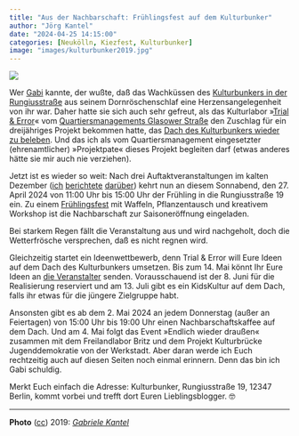 ```yaml
---
title: "Aus der Nachbarschaft: Frühlingsfest auf dem Kulturbunker"
author: "Jörg Kantel"
date: "2024-04-25 14:15:00"
categories: [Neukölln, Kiezfest, Kulturbunker]
image: "images/kulturbunker2019.jpg"
---
```


[![](images/kulturbunker2019-b.jpg)](https://www.flickr.com/photos/schockwellenreiter/47040431434/)

Wer [Gabi](https://kantel.github.io/posts/2024041901_rip_gabi/) kannte, der wußte, daß das Wachküssen des [Kulturbunkers in der Rungiusstraße](https://kantel.github.io/posts/2023100601_kulturbunker/) aus seinem Dornröschenschlaf eine Herzensangelegenheit von ihr war. Daher hatte sie sich auch sehr gefreut, als das Kulturlabor »[Trial & Error](https://www.trial-error.org/)« vom [Quartiersmanagements Glasower Straße](https://qm-glasower-strasse.de/) den Zuschlag für ein dreijähriges Projekt bekommen hatte, das [Dach des Kulturbunkers wieder zu beleben](https://www.trial-error.org/projekte-1/kulturbunker/). Und das ich als vom Quartiersmanagement eingesetzter (ehrenamtlicher) »Projektpate« dieses Projekt begleiten darf (etwas anderes hätte sie mir auch nie verziehen).

Jetzt ist es wieder so weit: Nach drei Auftaktveranstaltungen im kalten Dezember ([ich](https://kantel.github.io/posts/2023120602_wunderstunde_1/) [berichtete](https://kantel.github.io/posts/2023121302_wunderstunde_2/) [darüber](https://kantel.github.io/posts/2023122003_wunderstunde_3/)) kehrt nun an diesem Sonnabend, den 27. April 2024 von 11:00 Uhr bis 15:00 Uhr der Frühling in die Rungiusstraße 19 ein. Zu einem [Frühlingsfest](https://www.trial-error.org/projekte-1/kulturbunker/) mit Waffeln, Pflanzentausch und kreativem Workshop ist die Nachbarschaft zur Saisoneröffnung eingeladen.

Bei starkem Regen fällt die Veranstaltung aus und wird nachgeholt, doch die Wetterfrösche versprechen, daß es nicht regnen wird.

Gleichzeitig startet ein Ideenwettbewerb, denn Trial & Error will Eure Ideen auf dem Dach des Kulturbunkers umsetzen. Bis zum 14. Mai könnt Ihr Eure Ideen an [die Veranstalter](mailto:kulturbunker@trial-error.org) senden. Vorausschauend ist der 8. Juni für die Realisierung reserviert und am 13. Juli gibt es ein KidsKultur auf dem Dach, falls ihr etwas für die jüngere Zielgruppe habt.

Ansonsten gibt es ab dem 2. Mai 2024 an jedem Donnerstag (außer an Feiertagen) von 15:00 Uhr bis 19:00 Uhr einen Nachbarschaftskaffee auf dem Dach. Und am 4. Mai folgt das Event »Endlich wieder draußen« zusammen mit dem Freilandlabor Britz und dem Projekt Kulturbrücke Jugenddemokratie von der Werkstadt. Aber daran werde ich Euch rechtzeitig auch auf diesen Seiten noch einmal erinnern. Denn das bin ich Gabi schuldig.

Merkt Euch einfach die Adresse: Kulturbunker, Rungiusstraße 19, 12347 Berlin, kommt vorbei und trefft dort Euren Lieblingsblogger.&nbsp;🤓

---

**Photo** ([cc](http://creativecommons.org/licenses/by-nc-nd/2.0/)) 2019: *[Gabriele Kantel](http://www.gabi-kantel.de/)*